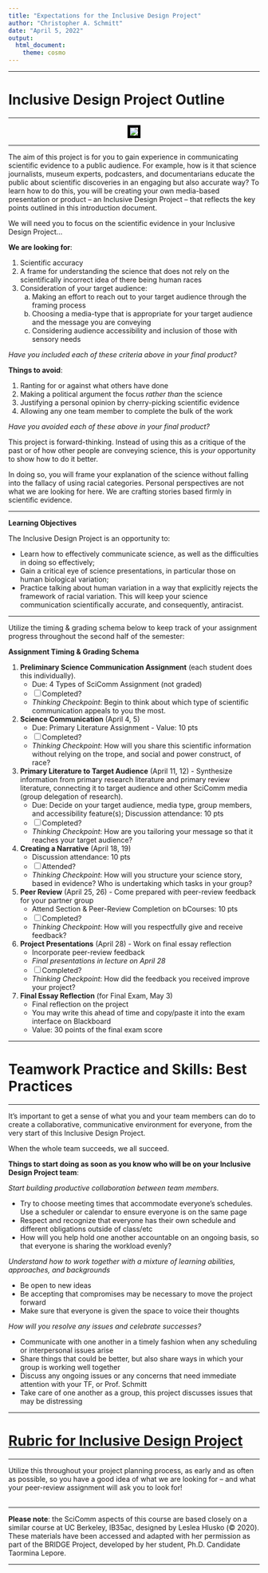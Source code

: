 ```yaml
---
title: "Expectations for the Inclusive Design Project"
author: "Christopher A. Schmitt"
date: "April 5, 2022"
output: 
  html_document:
    theme: cosmo
---
```


***

# Inclusive Design Project Outline

***

<center><p><img src="https://i.pinimg.com/originals/0e/27/fe/0e27fe9a85a554479d43cb97904ea5b8.gif" style="border:5px solid black"></p></center>

***

The aim of this project is for you to gain experience in communicating scientific evidence to a public audience. For example, how is it that science journalists, museum experts, podcasters, and documentarians educate the public about scientific discoveries in an engaging but also accurate way? To learn how to do this, you will be creating your own media-based presentation or product -- an Inclusive Design Project -- that reflects the key points outlined in this introduction document.

We will need you to focus on the scientific evidence in your Inclusive Design Project...

**We are looking for**:

1. Scientific accuracy
2. A frame for understanding the science that does not rely on the scientifically incorrect idea of there being human races
3. Consideration of your target audience:
    a. Making an effort to reach out to your target audience through the framing process
    b. Choosing a media-type that is appropriate for your target audience and the message you are conveying
    c. Considering audience accessibility and inclusion of those with sensory needs

*Have you included each of these criteria above in your final product?*

**Things to avoid**:
  
1. Ranting for or against what others have done
2. Making a political argument the focus *rather than* the science
3. Justifying a personal opinion by cherry-picking scientific evidence
4. Allowing any one team member to complete the bulk of the work 

*Have you avoided each of these above in your final product?*

This project is forward-thinking. Instead of using this as a critique of the past or of how other people are conveying science, this is *your* opportunity to show how to do it better.

In doing so, you will frame your explanation of the science without falling into the fallacy of using racial categories. Personal perspectives are not what we are looking for here. We are crafting stories based firmly in scientific evidence.

***

**Learning Objectives**

The Inclusive Design Project is an opportunity to:

* Learn how to effectively communicate science, as well as the difficulties in doing so effectively;
* Gain a critical eye of science presentations, in particular those on human biological variation;
* Practice talking about human variation in a way that explicitly rejects the framework of racial variation. This will keep your science communication scientifically accurate, and consequently, antiracist.

***

Utilize the timing & grading schema below to keep track of your assignment progress throughout the second half of the semester:

**Assignment Timing & Grading Schema**

1. **Preliminary Science Communication Assignment** (each student does this individually).
    - Due: 4 Types of SciComm Assignment (not graded)
    - [ ] Completed?
    - *Thinking Checkpoint*: Begin to think about which type of scientific communication appeals to you the most.

2. **Science Communication** (April 4, 5)
    - Due: Primary Literature Assignment - Value: 10 pts
    - [ ] Completed?
    - *Thinking Checkpoint*: How will you share this scientific information without relying on the trope, and social and power construct, of race?

3. **Primary Literature to Target Audience** (April 11, 12) - Synthesize information from primary research literature and primary review literature, connecting it to target audience and other SciComm media (group delegation of research).
    - Due: Decide on your target audience, media type, group members, and accessibility feature(s); Discussion attendance: 10 pts
    - [ ] Completed?
    - *Thinking Checkpoint*: How are you tailoring your message so that it reaches your target audience?

4. **Creating a Narrative** (April 18, 19)
    - Discussion attendance: 10 pts
    - [ ] Attended?
    - *Thinking Checkpoint*: How will you structure your science story, based in evidence? Who is undertaking which tasks in your group?

5. **Peer Review** (April 25, 26) - Come prepared with peer-review feedback for your partner
group
    - Attend Section & Peer-Review Completion on bCourses: 10 pts
    - [ ] Completed?
    - *Thinking Checkpoint*: How will you respectfully give and receive feedback?

6. **Project Presentations** (April 28) - Work on final essay reflection
    - Incorporate peer-review feedback
    - *Final presentations in lecture on April 28*
    - [ ] Completed?
    - *Thinking Checkpoint*: How did the feedback you received improve your project?

7. **Final Essay Reflection** (for Final Exam, May 3)
    - Final reflection on the project
    - You may write this ahead of time and copy/paste it into the exam interface on Blackboard
    - Value: 30 points of the final exam score

***

# Teamwork Practice and Skills: Best Practices

***

It’s important to get a sense of what you and your team members can do to create a collaborative,
communicative environment for everyone, from the very start of this Inclusive Design Project.

When the whole team succeeds, we all succeed.

**Things to start doing as soon as you know who will be on your Inclusive Design Project team**:

*Start building productive collaboration between team members.*

* Try to choose meeting times that accommodate everyone’s schedules. Use a scheduler or calendar to ensure everyone is on the same page
* Respect and recognize that everyone has their own schedule and different obligations outside of class/etc
* How will you help hold one another accountable on an ongoing basis, so that everyone is sharing the workload evenly?

*Understand how to work together with a mixture of learning abilities, approaches, and backgrounds*

* Be open to new ideas
* Be accepting that compromises may be necessary to move the project forward
* Make sure that everyone is given the space to voice their thoughts

*How will you resolve any issues and celebrate successes?*

* Communicate with one another in a timely fashion when any scheduling or interpersonal issues arise
* Share things that could be better, but also share ways in which your group is working well together
* Discuss any ongoing issues or any concerns that need immediate attention with your TF, or Prof. Schmitt
* Take care of one another as a group, this project discusses issues that may be distressing

***

# [Rubric for Inclusive Design Project](https://fuzzyatelin.github.io/scicomm/rubric.html)

***

Utilize this throughout your project planning process, as early and as often as possible, so you have a good idea of what we are looking for -- and what your peer-review assignment will ask you to look for!
<br><br>

***

**Please note**: the SciComm aspects of this course are based closely on a similar course at UC Berkeley, IB35ac, designed by Leslea Hlusko (&copy; 2020). These materials have been accessed and adapted with her permission as part of the BRIDGE Project, developed by her student, Ph.D. Candidate Taormina Lepore.

***